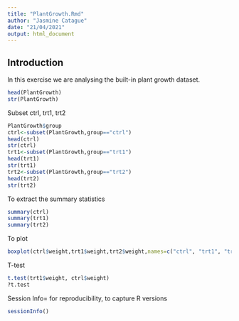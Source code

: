 ```yaml
---
title: "PlantGrowth.Rmd"
author: "Jasmine Catague"
date: "21/04/2021"
output: html_document
---
```


## Introduction

In this exercise we are analysing the built-in plant growth dataset.

```r

head(PlantGrowth)
str(PlantGrowth)

```

Subset ctrl, trt1, trt2
```r
PlantGrowth$group
ctrl<-subset(PlantGrowth,group=="ctrl") 
head(ctrl)
str(ctrl)
trt1<-subset(PlantGrowth,group=="trt1")
head(trt1)
str(trt1)
trt2<-subset(PlantGrowth,group=="trt2")
head(trt2)
str(trt2)
```

To extract the summary statistics

```r
summary(ctrl)
summary(trt1)
summary(trt2)

```

To plot
```r
boxplot(ctrl$weight,trt1$weight,trt2$weight,names=c("ctrl", "trt1", "trt2"), ylab="measurement", main="The boxplot of the weight of the control group")
```


T-test
```r
t.test(trt1$weight, ctrl$weight)
?t.test
```


Session Info= for reproducibility, to capture R versions
```r
sessionInfo()
```


